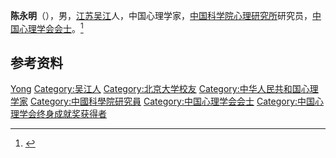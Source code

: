 {{Otheruses|other=名为陈永明的其他人物|陈永明}}

'''陈永明'''（{{bd|1935年|}}），男，[[江苏|江苏]][[吴江县|吴江]]人，中国心理学家，[[中国科学院心理研究所|中国科学院心理研究所]]研究员，[[中国心理学会会士|中国心理学会会士]]。<ref>{{Cite book|title=中华当代文化名人大辞典|author=张品兴, 殷登祥, 陈有进等主编|publisher=中国广播电视出版社|year=1992|isbn=9787504315137|location=北京|pages=}}</ref>

== 参考资料 ==
{{reflist}}

{{中国人物小作品}}
{{中国心理学会终身成就奖获得者}}
{{中国心理学会会士}}

{{Authority control}}
{{DEFAULTSORT:Chen陈}}
[[Category:陈姓|Yong]]
[[Category:吴江人|Category:吴江人]]
[[Category:北京大学校友|Category:北京大学校友]]
[[Category:中华人民共和国心理学家|Category:中华人民共和国心理学家]]
[[Category:中國科學院研究員|Category:中國科學院研究員]]
[[Category:中国心理学会会士|Category:中国心理学会会士]]
[[Category:中国心理学会终身成就奖获得者|Category:中国心理学会终身成就奖获得者]]